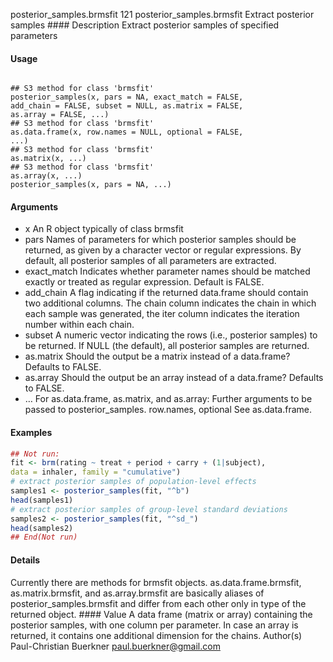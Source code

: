 


posterior_samples.brmsfit 121
posterior_samples.brmsfit
Extract posterior samples
#### Description 
Extract posterior samples of specified parameters

#### Usage
<pre><code>
## S3 method for class 'brmsfit'
posterior_samples(x, pars = NA, exact_match = FALSE,
add_chain = FALSE, subset = NULL, as.matrix = FALSE,
as.array = FALSE, ...)
## S3 method for class 'brmsfit'
as.data.frame(x, row.names = NULL, optional = FALSE,
...)
## S3 method for class 'brmsfit'
as.matrix(x, ...)
## S3 method for class 'brmsfit'
as.array(x, ...)
posterior_samples(x, pars = NA, ...)
</code></pre>

#### Arguments
* x An R object typically of class brmsfit
* pars Names of parameters for which posterior samples should be returned, as given by a character vector or regular expressions. By default, all posterior samples of all parameters are extracted.
* exact_match Indicates whether parameter names should be matched exactly or treated as regular expression. Default is FALSE.
* add_chain A flag indicating if the returned data.frame should contain two additional columns. The chain column indicates the chain in which each sample was generated, the iter column indicates the iteration number within each chain.
* subset A numeric vector indicating the rows (i.e., posterior samples) to be returned. If NULL (the default), all posterior samples are returned.
* as.matrix Should the output be a matrix instead of a data.frame? Defaults to FALSE.
* as.array Should the output be an array instead of a data.frame? Defaults to FALSE.
* ... For as.data.frame, as.matrix, and as.array: Further arguments to be passed
to posterior_samples. row.names, optional
See as.data.frame.


#### Examples
```r
## Not run:
fit <- brm(rating ~ treat + period + carry + (1|subject),
data = inhaler, family = "cumulative")
# extract posterior samples of population-level effects
samples1 <- posterior_samples(fit, "^b")
head(samples1)
# extract posterior samples of group-level standard deviations
samples2 <- posterior_samples(fit, "^sd_")
head(samples2)
## End(Not run)
```
#### Details
Currently there are methods for brmsfit objects. as.data.frame.brmsfit, as.matrix.brmsfit,
and as.array.brmsfit are basically aliases of posterior_samples.brmsfit and differ from
each other only in type of the returned object.
#### Value
A data frame (matrix or array) containing the posterior samples, with one column per parameter. In
case an array is returned, it contains one additional dimension for the chains.
Author(s)
Paul-Christian Buerkner <paul.buerkner@gmail.com>
